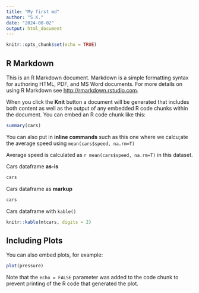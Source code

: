 ```yaml
---
title: "My first md"
author: "S.K."
date: "2024-08-02"
output: html_document
---
```


```r
knitr::opts_chunk$set(echo = TRUE)
```

## R Markdown

This is an R Markdown document. Markdown is a simple formatting syntax for authoring HTML, PDF, and MS Word documents. For more details on using R Markdown see <http://rmarkdown.rstudio.com>.

When you click the **Knit** button a document will be generated that includes both content as well as the output of any embedded R code chunks within the document. You can embed an R code chunk like this:

```r
summary(cars)
```

You can also put in **inline commands** such as this one where we calcu;ate the average speed using `mean(cars$speed, na.rm=T)` 

Average speed is calculated as `r mean(cars$speed, na.rm=T)` in this dataset.

Cars dataframe **as-is**
```r
cars
```

Cars dataframe as **markup**
```r
cars
```


Cars dataframe with `kable()`
```r
knitr::kable(mtcars, digits = 2)
```


## Including Plots

You can also embed plots, for example:

```r
plot(pressure)
```

Note that the `echo = FALSE` parameter was added to the code chunk to prevent printing of the R code that generated the plot.

